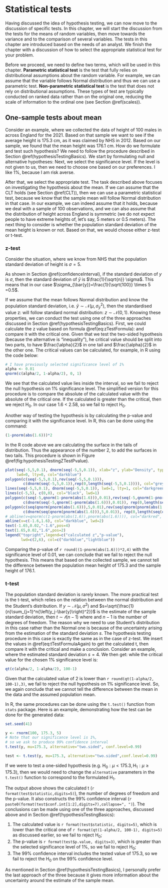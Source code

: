 # Statistical tests {#statisticalTests}
Having discussed the idea of hypothesis testing, we can now move to the discussion of specific tests. In this chapter, we will start the discussion from the tests for the means of random variables, then move towards the variance and to the comparison of several variables. The tests in this chapter are introduced based on the needs of an analyst. We finish the chapter with a discussion of how to select the appropriate statistical test for your problem.

Before we proceed, we need to define two terms, which will be used in this chapter. **Parametric statistical test** is the test that fully relies on distributional assumptions about the random variable. For example, we can assume that the variable follows Normal distribution and thus we can use a parametric test. **Non-parametric statistical test** is the test that does not rely on distributional assumptions. These types of test are typically conducted on ranked data rather than on the original one, reducing the scale of information to the ordinal one (see Section \@ref(scales)).


## One-sample tests about mean {#statisticalTestsOneSampleMean}
Consider an example, where we collected the data of height of 100 males in across England for the 2021. Based on that sample we want to see if the average height is 175.3 cm, as it was claimed by NHS in 2012. Based on our sample, we found that the mean height was 176.1 cm. How do we formulate and test such hypothesis? We need to follow the procedure described in Section \@ref(hypothesisTestingBasics). We start by formulating null and alternative hypotheses:
\begin{equation*}
    \mathrm{H}_0: \mu = 175.3, \mathrm{H}_1: \mu \neq 175.3 .
\end{equation*}
Next, we select the significance level. If the level is not given to us, then we need to choose one based on our preferences. I like 1%, because I am risk averse.

After that, we select the appropriate test. The task described above focuses on investigating the hypothesis about the mean. If we can assume that the CLT holds (see Section \@ref(CLT)), then we can use a parametric statistical test, because we know that the sample mean will follow Normal distribution in that case. In our example, we can indeed assume that it holds, because we deal with a sample of 100 observations, and we can also assume that the distribution of height across England is symmetric (we do not expect people to have extreme heights of, let's say, 5 meters or 0.5 meters). The next thing to consider is whether the population standard deviation of the mean height is known or not. Based on that, we would choose either z-test or t-test.


### z-test {#statisticalTestsOneSampleMeanZ}
Consider the situation, where we know from NHS that the population standard deviation of height is $\sigma=5$.

::: remark
As shown in Section \@ref(confidenceInterval), if the standard deviation of $y$ is $\sigma$, then the standard deviation of $\bar{y}$ is $\frac{1}{\sqrt{n}} \sigma$. This means that in our case $\sigma_{\bar{y}}=\frac{1}{\sqrt{100}} \times 5 =0.5$.
:::

If we assume that the mean follows Normal distribution and know the population standard deviation, i.e. $\bar{y} \sim \mathcal{N}\left(\mu, \sigma^2_{\bar{y}}\right)$, then the standardised value z:
\begin{equation}
    z = \frac{\bar{y}-\mu}{\sigma_{\bar{y}}} .
    (\#eq:zTestFormula)
\end{equation}
will follow standard normal distribution: $z \sim \mathcal{N}\left(0, 1\right)$. Knowing these properties, we can conduct the test using one of the three approaches discussed in Section \@ref(hypothesisTestingBasics). First, we could calculate the z value based on formula \@ref(eq:zTestFormula):
\begin{equation*}
    z = \frac{176.1 -175.3}{0.5} = 1.6 
\end{equation*}
and compare it with the critical one. Given that we test the two-sided hypothesis (because the alternative is "inequality"), he critical value should be split into two parts, to have $\frac{\alpha}{2}$ in one tail and $\frac{\alpha}{2}$ in the other one. The critical values can be calculated, for example, in R using the code below:

```r
# I have previously selected significance level of 1%
alpha <- 0.01
qnorm(c(alpha/2, 1-alpha/2), 0, 1)
```

We see that the calculated value lies inside the interval, so we fail to reject the null hypothesis on 1% significance level. The simplified version for this procedure is to compare the absolute of the calculated value with the absolute of the critical one. If the calculated is greater than the critical, then we reject H$_0$. In our case 1.6 < 2.58, so we fail to reject H$_0$.

Another way of testing the hypothesis is by calculating the p-value and comparing it with the significance level. In R, this can be done using the command:

```r
(1-pnorm(abs(1.6)))*2
```

In the R code above we are calculating the surface in the tails of distribution. Thus the appearance of the number 2, to add the surfaces in two tails. This procedure is shown in Figure \@ref(fig:hypothesisTestingZTestPvalue).

```r
plot(seq(-5,5,0.1), dnorm(seq(-5,5,0.1)), xlab="z", ylab="Density", type="l",
     lwd=0, lty=0, col="darkblue")
polygon(c(seq(-5,5,0.1),rev(seq(-5,5,0.1))),
        c(dnorm(seq(-5,5,0.1)),rep(0,length(seq(-5,5,0.1)))), col="grey95", lty=0)
lines(seq(-5,5,0.1), dnorm(seq(-5,5,0.1)), lwd=1, lty=1, col="darkgreen")
lines(c(-5,5), c(0,0), col="black", lwd=1)
polygon(c(seq(-5,qnorm(1-pnorm(abs(1.6))),0.01),rev(seq(-5,qnorm(1-pnorm(abs(1.6))),0.01))),
        c(dnorm(seq(-5,qnorm(1-pnorm(abs(1.6))),0.01)), rep(0,length(seq(-5,qnorm(1-pnorm(abs(1.6))),0.01)))), col="lightblue")
polygon(c(seq(qnorm(pnorm(abs(1.6))),5,0.01),rev(seq(qnorm(pnorm(abs(1.6))),5,0.01))),
        c(dnorm(seq(qnorm(pnorm(abs(1.6))),5,0.01)), rep(0,length(seq(qnorm(pnorm(abs(1.6))),5,0.01)))), col="lightblue")
# abline(v=qnorm(c(1-pnorm(abs(1.6)),pnorm(abs(1.6)))), col="darkred", lwd=2)
abline(v=c(-1.6,1.6), col="darkblue", lwd=2)
text(-1.65,0.02,"-1.6",pos=4)
text(1.65,0.02,"1.6",pos=2)
legend("topright",legend=c("calculated z","p-value"),
       lwd=c(2,6), col=c("darkblue","lightblue"))
```

Comparing the p-value of `r round((1-pnorm(abs(1.6)))*2,4)` with the significance level of 0.01, we can conclude that we fail to reject the null hypothesis. This means that based on the collected sample, we cannot tell the difference between the population mean height of 175.3 and the sample height of 176.1.


### t-test {#statisticalTestsOneSampleMeanT}
The population standard deviation is rarely known. The more practical test is the t-test, which relies on the relation between the normal distribution and the Student's distribution. If $y \sim \mathcal{N}(\mu ,\sigma^2)$ and $s=\sqrt{\frac{1}{n}\sum_{j=1}^n{\left(y_j-\bar{y}\right)^2}}$ is the estimate of the sample standard deviation, then $t \sim \mathcal{t}(n-1)$ where
\begin{equation}
    t = \frac{\bar{y}-\mu}{s_{\bar{y}}} 
    (\#eq:tTestFormulaAgain)
\end{equation}
and $n-1$ is the number of degrees of freedom. The reason why we need to use Student's distribution in this case rather than the Normal one is because of the uncertainty arising from the estimation of the standard deviation $s$. The hypothesis testing procedure in this case is exactly the same as in the case of z-test. We insert the values in \@ref(eq:tTestFormulaAgain) to get the calculated t, then compare it with the critical and make a conclusion. Consider an example, where the estimated standard deviation $s=4$. We then get:
\begin{equation*}
    t = \frac{176.1-175.3}{0.4} = 2 ,
\end{equation*}
while the critical value for the chosen 1% significance level is:

```r
qt(c(alpha/2, 1-alpha/2), 100-1)
```

Given that the calculated value of 2 is lower than `r round(qt(1-alpha/2, 100-1),3)`, we fail to reject the null hypothesis on 1% significance level. So, we again conclude that we cannot tell the difference between the mean in the data and the assumed population mean.

In R, the same procedures can be done using the `t.test()` function from `stats` package. Here is an example, demonstrating how the test can be done for the generated data:

```r
set.seed(41)
```

```r
y <- rnorm(100, 175.3, 5)
# Note that our significance level is 1%,
# so we ask to produce 99% confidence interval
t.test(y, mu=175.3, alternative="two.sided", conf.level=0.99)
```

```r
test <- t.test(y, mu=175.3, alternative="two.sided",conf.level=0.99)
```

::: remark
If we were to test a one-sided hypothesis (e.g. $\mathrm{H}_0: \mu < 175.3, \mathrm{H}_1: \mu \geq 175.3$), then we would need to change the `alternative` parameters in the `t.test()` function to correspond to the formulated H$_1$.
:::

The output above shows the calculated t (`r format(test$statistic,digits=5)`), the number of degrees of freedom and the p-value. It also constructs the 99% confidence interval (`r paste0(format(test$conf.int[1:2],digits=7),collapse=", ")`). The conclusions can be made using one of the three approaches, discussed above and in Section \@ref(hypothesisTestingBasics):

1. The calculated value is `r format(test$statistic, digits=5)`, which is lower than the critical one of `r format(qt(1-alpha/2, 100-1), digits=5)` as discussed earlier, so we fail to reject H$_0$;
2. The p-value is `r format(test$p.value, digits=3)`, which is greater than the selected significance level of 1%, so we fail to reject H$_0$;
3. The 99% confidence interval includes the tested value of 175.3, so we fail to reject the H$_0$ on the 99% confidence level.

As mentioned in Section \@ref(hypothesisTestingBasics), I personally prefer the last approach of the three because it gives more information about the uncertainty around the estimate of the sample mean.

<!-- ### One-sided wilcoxon -->


<!-- ## Tests about a variance -->
<!-- ### chisq -->

<!-- ## Two-sample tests for mean -->
<!-- ### t-test -->
<!-- ### Wilcoxon -->
<!-- ### Mann-Whitney -->

<!-- ## Two-sample test for variance -->
<!-- ### F-test -->
<!-- ### Conover squared ranks test -->

<!-- ## Multiple sample tests -->
<!-- ### F-test -->
<!-- ### Kruskal-Wallis -->
<!-- ### Friedman -->
<!-- ### Nemenyi / MCB -->


<!-- The group of tests united by the term "Parametric statistical tests" includes those of them that have some distributional assumptions and typically rely on moments of distributions. These tests are typically more powerful than their non-parametrical counterparts, because they rely on more assumptions. In this Section we discuss the most popular tests that are used in practice. -->


<!-- ## Selecting appropriate statistical test {#statisticalTestsSelection} -->

